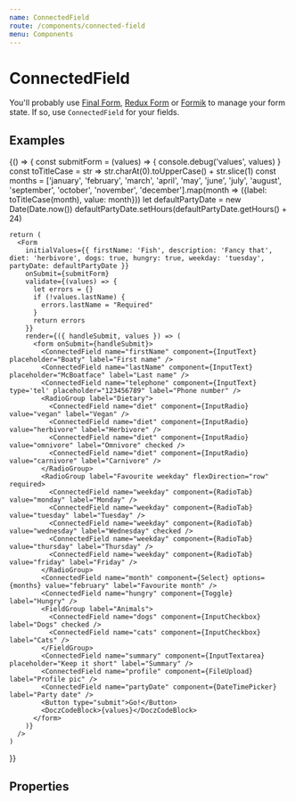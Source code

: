 ```yaml
---
name: ConnectedField
route: /components/connected-field
menu: Components
---
```




# ConnectedField

You'll probably use [Final Form](https://github.com/final-form/react-final-form), [Redux Form](https://github.com/erikras/redux-form) or [Formik](https://github.com/jaredpalmer/formik) to manage your form state. If so, use `ConnectedField` for your fields.

## Examples

<Playground>
  {() => {
    const submitForm = (values) => {
      console.debug('values', values)
    }
    const toTitleCase = str => str.charAt(0).toUpperCase() + str.slice(1)
    const months = ['january', 'february', 'march', 'april', 'may', 'june', 'july', 'august', 'september', 'october', 'november', 'december'].map(month => ({label: toTitleCase(month), value: month}))
    let defaultPartyDate = new Date(Date.now())
    defaultPartyDate.setHours(defaultPartyDate.getHours() + 24)


    return (
      <Form
        initialValues={{ firstName: 'Fish', description: 'Fancy that', diet: 'herbivore', dogs: true, hungry: true, weekday: 'tuesday', partyDate: defaultPartyDate }}
        onSubmit={submitForm}
        validate={(values) => {
          let errors = {}
          if (!values.lastName) {
            errors.lastName = "Required"
          }
          return errors
        }}
        render={({ handleSubmit, values }) => (
          <form onSubmit={handleSubmit}>
            <ConnectedField name="firstName" component={InputText} placeholder="Boaty" label="First name" />
            <ConnectedField name="lastName" component={InputText} placeholder="McBoatface" label="Last name" />
            <ConnectedField name="telephone" component={InputText} type='tel' placeholder="123456789" label="Phone number" />
            <RadioGroup label="Dietary">
              <ConnectedField name="diet" component={InputRadio} value="vegan" label="Vegan" />
              <ConnectedField name="diet" component={InputRadio} value="herbivore" label="Herbivore" />
              <ConnectedField name="diet" component={InputRadio} value="omnivore" label="Omnivore" checked />
              <ConnectedField name="diet" component={InputRadio} value="carnivore" label="Carnivore" />
            </RadioGroup>
            <RadioGroup label="Favourite weekday" flexDirection="row" required>
              <ConnectedField name="weekday" component={RadioTab} value="monday" label="Monday" />
              <ConnectedField name="weekday" component={RadioTab} value="tuesday" label="Tuesday" />
              <ConnectedField name="weekday" component={RadioTab} value="wednesday" label="Wednesday" checked />
              <ConnectedField name="weekday" component={RadioTab} value="thursday" label="Thursday" />
              <ConnectedField name="weekday" component={RadioTab} value="friday" label="Friday" />
            </RadioGroup>
            <ConnectedField name="month" component={Select} options={months} value="february" label="Favourite month" />
            <ConnectedField name="hungry" component={Toggle} label="Hungry" />
            <FieldGroup label="Animals">
              <ConnectedField name="dogs" component={InputCheckbox} label="Dogs" checked />
              <ConnectedField name="cats" component={InputCheckbox} label="Cats" />
            </FieldGroup>
            <ConnectedField name="summary" component={InputTextarea} placeholder="Keep it short" label="Summary" />
            <ConnectedField name="profile" component={FileUpload} label="Profile pic" />
            <ConnectedField name="partyDate" component={DateTimePicker} label="Party date" />
            <Button type="submit">Go!</Button>
            <DoczCodeBlock>{values}</DoczCodeBlock>
          </form>
        )}
      />
    )

}}

</Playground>

## Properties

<Props of={ConnectedField} />
